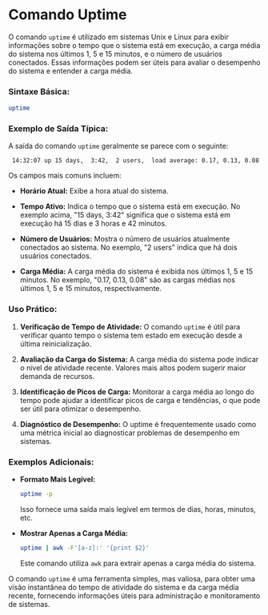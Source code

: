 # Comando Uptime

O comando `uptime` é utilizado em sistemas Unix e Linux para exibir informações sobre o tempo que o sistema está em execução, a carga média do sistema nos últimos 1, 5 e 15 minutos, e o número de usuários conectados. Essas informações podem ser úteis para avaliar o desempenho do sistema e entender a carga média.

### Sintaxe Básica:

```bash
uptime
```

### Exemplo de Saída Típica:

A saída do comando `uptime` geralmente se parece com o seguinte:

```
 14:32:07 up 15 days,  3:42,  2 users,  load average: 0.17, 0.13, 0.08
```

Os campos mais comuns incluem:

- **Horário Atual:** Exibe a hora atual do sistema.
  
- **Tempo Ativo:** Indica o tempo que o sistema está em execução. No exemplo acima, "15 days, 3:42" significa que o sistema está em execução há 15 dias e 3 horas e 42 minutos.

- **Número de Usuários:** Mostra o número de usuários atualmente conectados ao sistema. No exemplo, "2 users" indica que há dois usuários conectados.

- **Carga Média:** A carga média do sistema é exibida nos últimos 1, 5 e 15 minutos. No exemplo, "0.17, 0.13, 0.08" são as cargas médias nos últimos 1, 5 e 15 minutos, respectivamente.

### Uso Prático:

1. **Verificação de Tempo de Atividade:** O comando `uptime` é útil para verificar quanto tempo o sistema tem estado em execução desde a última reinicialização.

2. **Avaliação da Carga do Sistema:** A carga média do sistema pode indicar o nível de atividade recente. Valores mais altos podem sugerir maior demanda de recursos.

3. **Identificação de Picos de Carga:** Monitorar a carga média ao longo do tempo pode ajudar a identificar picos de carga e tendências, o que pode ser útil para otimizar o desempenho.

4. **Diagnóstico de Desempenho:** O uptime é frequentemente usado como uma métrica inicial ao diagnosticar problemas de desempenho em sistemas.

### Exemplos Adicionais:

- **Formato Mais Legível:**
  ```bash
  uptime -p
  ```
  Isso fornece uma saída mais legível em termos de dias, horas, minutos, etc.

- **Mostrar Apenas a Carga Média:**
  ```bash
  uptime | awk -F'[a-z]:' '{print $2}'
  ```
  Este comando utiliza `awk` para extrair apenas a carga média do sistema.

O comando `uptime` é uma ferramenta simples, mas valiosa, para obter uma visão instantânea do tempo de atividade do sistema e da carga média recente, fornecendo informações úteis para administração e monitoramento de sistemas.